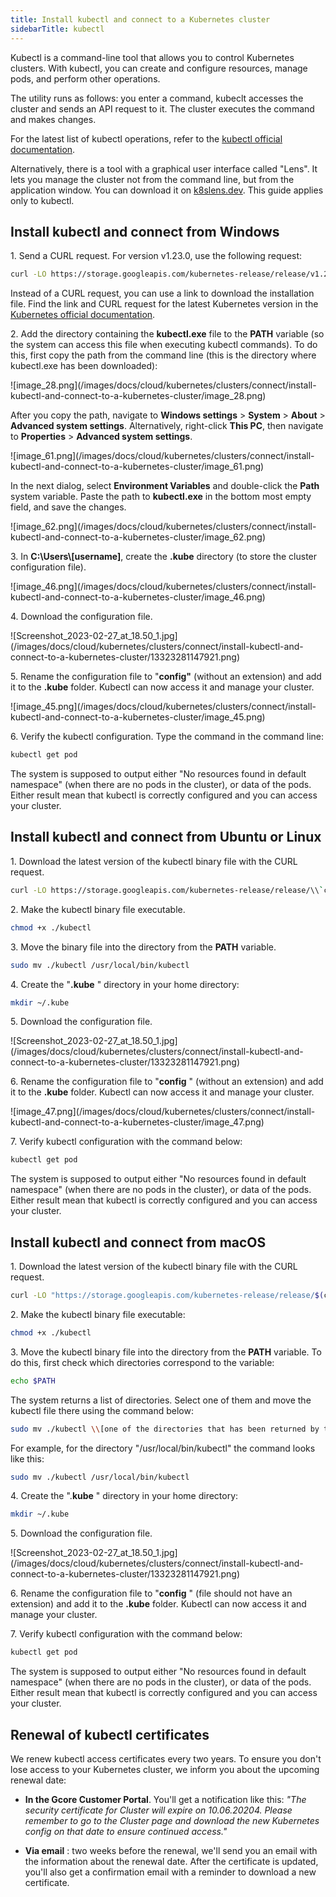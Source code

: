 ---
title: Install kubectl and connect to a Kubernetes cluster
sidebarTitle: kubectl
---

Kubectl is a command-line tool that allows you to control Kubernetes clusters. With kubectl, you can create and configure resources, manage pods, and perform other operations. 

The utility runs as follows: you enter a command, kubeclt accesses the cluster and sends an API request to it. The cluster executes the command and makes changes. 

For the latest list of kubectl operations, refer to the [kubectl official documentation](https://kubernetes.io/docs/reference/generated/kubectl/kubectl-commands).

Alternatively, there is a tool with a graphical user interface called "Lens". It lets you manage the cluster not from the command line, but from the application window. You can download it on [k8slens.dev](https://k8slens.dev). This guide applies only to kubectl.

## Install kubectl and connect from Windows

1\. Send a CURL request. For version v1.23.0, use the following request: 

```sh
curl -LO https://storage.googleapis.com/kubernetes-release/release/v1.23.0/bin/windows/amd64/kubectl.exe
 ```

Instead of a CURL request, you can use a link to download the installation file. Find the link and CURL request for the latest Kubernetes version in the [Kubernetes official documentation](https://kubernetes.io/docs/tasks/tools/install-kubectl-windows/#install-kubectl-binary-with-curl-on-windows). 

2\. Add the directory containing the **kubectl.exe** file to the **PATH** variable (so the system can access this file when executing kubectl commands). To do this, first copy the path from the command line (this is the directory where kubectl.exe has been downloaded): 


<Frame>![image_28.png](/images/docs/cloud/kubernetes/clusters/connect/install-kubectl-and-connect-to-a-kubernetes-cluster/image_28.png)</Frame>



After you copy the path, navigate to **Windows settings** > **System** > **About** > **Advanced system settings**. Alternatively, right-click **This PC**, then navigate to **Properties** > **Advanced system settings**. 


<Frame>![image_61.png](/images/docs/cloud/kubernetes/clusters/connect/install-kubectl-and-connect-to-a-kubernetes-cluster/image_61.png)</Frame>



In the next dialog, select **Environment Variables** and double-click the **Path** system variable. Paste the path to **kubectl.exe** in the bottom most empty field, and save the changes. 


<Frame>![image_62.png](/images/docs/cloud/kubernetes/clusters/connect/install-kubectl-and-connect-to-a-kubernetes-cluster/image_62.png)</Frame>



3\. In **C:\Users\\[username]**, create the **.kube** directory (to store the cluster configuration file). 


<Frame>![image_46.png](/images/docs/cloud/kubernetes/clusters/connect/install-kubectl-and-connect-to-a-kubernetes-cluster/image_46.png)</Frame>



4\. Download the configuration file. 


<Frame>![Screenshot_2023-02-27_at_18.50_1.jpg](/images/docs/cloud/kubernetes/clusters/connect/install-kubectl-and-connect-to-a-kubernetes-cluster/13323281147921.png)</Frame>



5\. Rename the configuration file to "**config"** (without an extension) and add it to the **.kube** folder. Kubectl can now access it and manage your cluster. 


<Frame>![image_45.png](/images/docs/cloud/kubernetes/clusters/connect/install-kubectl-and-connect-to-a-kubernetes-cluster/image_45.png)</Frame>



6\. Verify the kubectl configuration. Type the command in the command line:

```sh
kubectl get pod
 ```

The system is supposed to output either "No resources found in default namespace" (when there are no pods in the cluster), or data of the pods. Either result mean that kubectl is correctly configured and you can access your cluster.

## Install kubectl and connect from Ubuntu or Linux

1\. Download the latest version of the kubectl binary file with the CURL request. 

```sh
curl -LO https://storage.googleapis.com/kubernetes-release/release/\\`curl -s https://storage.googleapis.com/kubernetes-release/release/stable.txt\\`/bin/linux/amd64/kubectl 
 ```

2\. Make the kubectl binary file executable. 

```sh
chmod +x ./kubectl
 ```

3\. Move the binary file into the directory from the **PATH** variable.

```sh
sudo mv ./kubectl /usr/local/bin/kubectl
 ```

4\. Create the "**.kube** " directory in your home directory:

```sh
mkdir ~/.kube
 ```

5\. Download the configuration file. 


<Frame>![Screenshot_2023-02-27_at_18.50_1.jpg](/images/docs/cloud/kubernetes/clusters/connect/install-kubectl-and-connect-to-a-kubernetes-cluster/13323281147921.png)</Frame>



6\. Rename the configuration file to "**config** " (without an extension) and add it to the **.kube** folder. Kubectl can now access it and manage your cluster. 


<Frame>![image_47.png](/images/docs/cloud/kubernetes/clusters/connect/install-kubectl-and-connect-to-a-kubernetes-cluster/image_47.png)</Frame>



7\. Verify kubectl configuration with the command below: 

```sh
kubectl get pod
 ```

The system is supposed to output either "No resources found in default namespace" (when there are no pods in the cluster), or data of the pods. Either result mean that kubectl is correctly configured and you can access your cluster.

## Install kubectl and connect from macOS

1\. Download the latest version of the kubectl binary file with the CURL request. 

```sh
curl -LO "https://storage.googleapis.com/kubernetes-release/release/$(curl -s https://storage.googleapis.com/kubernetes-release/release/stable.txt)/bin/darwin/amd64/kubectl"
 ```

2\. Make the kubectl binary file executable: 

```sh
chmod +x ./kubectl
 ```

3\. Move the kubectl binary file into the directory from the **PATH** variable. To do this, first check which directories correspond to the variable:

```sh
echo $PATH
 ```

The system returns a list of directories. Select one of them and move the kubectl file there using the command below:

```sh
sudo mv ./kubectl \\[one of the directories that has been returned by the "echo $PATH" command\\]
 ```

For example, for the directory "/usr/local/bin/kubectl" the command looks like this: 

```sh
sudo mv ./kubectl /usr/local/bin/kubectl
 ```

4\. Create the ".**kube** " directory in your home directory: 

```sh
mkdir ~/.kube
 ```

5\. Download the configuration file. 


<Frame>![Screenshot_2023-02-27_at_18.50_1.jpg](/images/docs/cloud/kubernetes/clusters/connect/install-kubectl-and-connect-to-a-kubernetes-cluster/13323281147921.png)</Frame>



6\. Rename the configuration file to "**config** " (file should not have an extension) and add it to the **.kube** folder. Kubectl can now access it and manage your cluster.

7\. Verify kubectl configuration with the command below: 

```sh
kubectl get pod
 ```

The system is supposed to output either "No resources found in default namespace" (when there are no pods in the cluster), or data of the pods. Either result mean that kubectl is correctly configured and you can access your cluster.

## Renewal of kubectl certificates

We renew kubectl access certificates every two years. To ensure you don't lose access to your Kubernetes cluster, we inform you about the upcoming renewal date: 

  * **In the Gcore Customer Portal**. You'll get a notification like this: _"The security certificate for Cluster will expire on 10.06.20204. Please remember to go to the Cluster page and download the new Kubernetes config on that date to ensure continued access."_

  * **Via email** : two weeks before the renewal, we'll send you an email with the information about the renewal date. After the certificate is updated, you'll also get a confirmation email with a reminder to download a new certificate.